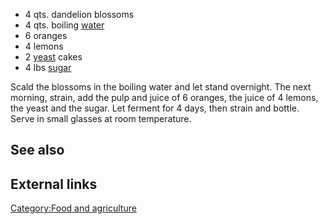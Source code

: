 *4 qts. dandelion blossoms 
*4 qts. boiling [[water]] 
*6 oranges 
*4 lemons 
*2 [[yeast]] cakes 
*4 lbs [[sugar]] 

Scald the blossoms in the boiling water and let stand overnight. The next morning, strain, add the pulp and juice of 6 oranges, the juice of 4 lemons, the yeast and the sugar.  Let ferment for 4 days, then strain and bottle.  Serve in small glasses at room temperature. 

== See also ==

== External links ==

[[Category:Food and agriculture]]